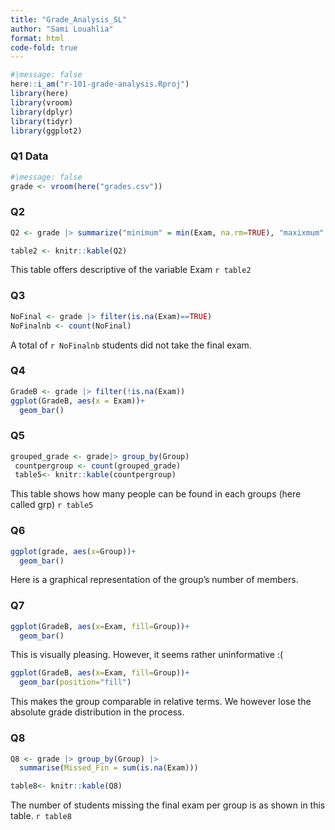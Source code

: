 ```yaml
---
title: "Grade_Analysis_SL"
author: "Sami Louahlia"
format: html
code-fold: true
---
```

```r
#|message: false
here::i_am("r-101-grade-analysis.Rproj")
library(here)
library(vroom)
library(dplyr)
library(tidyr)
library(ggplot2)
```

### Q1 Data
```r
#|message: false
grade <- vroom(here("grades.csv"))
```
### Q2 
```r
Q2 <- grade |> summarize("minimum" = min(Exam, na.rm=TRUE), "maxixmum" = max(Exam, na.rm=TRUE), "median" = median(Exam, na.rm=TRUE), "mean" = mean(Exam, na.rm=TRUE))

table2 <- knitr::kable(Q2)
```
This table offers descriptive of the variable Exam
`r table2`

### Q3 
```r
NoFinal <- grade |> filter(is.na(Exam)==TRUE)
NoFinalnb <- count(NoFinal)
```
A total of `r NoFinalnb` students did not take the final exam.

### Q4 
```r
GradeB <- grade |> filter(!is.na(Exam))
ggplot(GradeB, aes(x = Exam))+
  geom_bar()

```

### Q5 
```r
grouped_grade <- grade|> group_by(Group)
 countpergroup <- count(grouped_grade)
 table5<- knitr::kable(countpergroup)
```
This table shows how many people can be found in each groups (here called grp)
`r table5`

### Q6
```r
ggplot(grade, aes(x=Group))+
  geom_bar()
```
Here is a graphical representation of the group's number of members.

### Q7
```r
ggplot(GradeB, aes(x=Exam, fill=Group))+
  geom_bar()
```
This is visually pleasing. However, it seems rather uninformative :(
```r
ggplot(GradeB, aes(x=Exam, fill=Group))+
  geom_bar(position="fill")
```
This makes the group comparable in relative terms. We however lose the absolute grade distribution in the process.

### Q8
```r
Q8 <- grade |> group_by(Group) |>
  summarise(Missed_Fin = sum(is.na(Exam)))

table8<- knitr::kable(Q8)
```

The number of students missing the final exam per group is as shown in this table.
`r table8`



